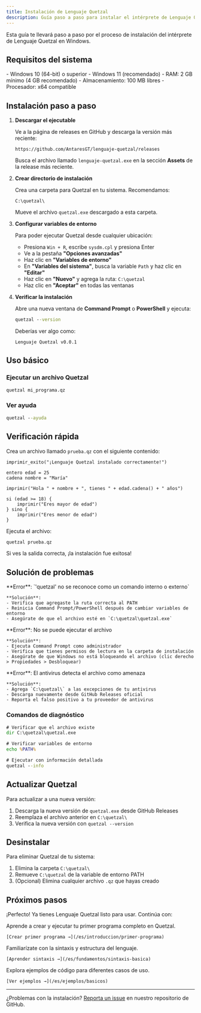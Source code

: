 ```yaml
---
title: Instalación de Lenguaje Quetzal
description: Guía paso a paso para instalar el intérprete de Lenguaje Quetzal en Windows.
---
```



Esta guía te llevará paso a paso por el proceso de instalación del intérprete de Lenguaje Quetzal en Windows.

<Badge text="Solo Windows" variant="note" />

## Requisitos del sistema

<CardGrid>
  <Card title="Sistema Operativo" icon="laptop">
    - Windows 10 (64-bit) o superior
    - Windows 11 (recomendado)
  </Card>
  
  <Card title="Hardware Mínimo" icon="setting">
    - RAM: 2 GB mínimo (4 GB recomendado)
    - Almacenamiento: 100 MB libres
    - Procesador: x64 compatible
  </Card>
</CardGrid>

## Instalación paso a paso

<Steps>

1. **Descargar el ejecutable**
   
   Ve a la página de releases en GitHub y descarga la versión más reciente:
   
   ```
   https://github.com/AntaresGT/lenguaje-quetzal/releases
   ```
   
   Busca el archivo llamado `lenguaje-quetzal.exe` en la sección **Assets** de la release más reciente.

2. **Crear directorio de instalación**
   
   Crea una carpeta para Quetzal en tu sistema. Recomendamos:
   
   ```
   C:\quetzal\
   ```
   
   Mueve el archivo `quetzal.exe` descargado a esta carpeta.

3. **Configurar variables de entorno**
   
   Para poder ejecutar Quetzal desde cualquier ubicación:
   
   - Presiona `Win + R`, escribe `sysdm.cpl` y presiona Enter
   - Ve a la pestaña **"Opciones avanzadas"**
   - Haz clic en **"Variables de entorno"**
   - En **"Variables del sistema"**, busca la variable `Path` y haz clic en **"Editar"**
   - Haz clic en **"Nuevo"** y agrega la ruta: `C:\quetzal`
   - Haz clic en **"Aceptar"** en todas las ventanas

4. **Verificar la instalación**
   
   Abre una nueva ventana de **Command Prompt** o **PowerShell** y ejecuta:
   
   ```cmd
   quetzal --version
   ```
   
   Deberías ver algo como:
   ```
   Lenguaje Quetzal v0.0.1
   ```

</Steps>

## Uso básico

### Ejecutar un archivo Quetzal

```cmd
quetzal mi_programa.qz
```

### Ver ayuda

```cmd
quetzal --ayuda
```

## Verificación rápida

Crea un archivo llamado `prueba.qz` con el siguiente contenido:

```quetzal
imprimir_exito("¡Lenguaje Quetzal instalado correctamente!")

entero edad = 25
cadena nombre = "María"

imprimir("Hola " + nombre + ", tienes " + edad.cadena() + " años")

si (edad >= 18) {
    imprimir("Eres mayor de edad")
} sino {
    imprimir("Eres menor de edad")
}
```

Ejecuta el archivo:

```cmd
quetzal prueba.qz
```

Si ves la salida correcta, ¡la instalación fue exitosa!

## Solución de problemas

<CardGrid>
  <Card title="Comando no reconocido" icon="error">
    **Error**: `'quetzal' no se reconoce como un comando interno o externo`
    
    **Solución**:
    - Verifica que agregaste la ruta correcta al PATH
    - Reinicia Command Prompt/PowerShell después de cambiar variables de entorno
    - Asegúrate de que el archivo esté en `C:\quetzal\quetzal.exe`
  </Card>
  
  <Card title="Error de permisos" icon="warning">
    **Error**: No se puede ejecutar el archivo
    
    **Solución**:
    - Ejecuta Command Prompt como administrador
    - Verifica que tienes permisos de lectura en la carpeta de instalación
    - Asegúrate de que Windows no está bloqueando el archivo (clic derecho > Propiedades > Desbloquear)
  </Card>
  
  <Card title="Antivirus bloquea el archivo" icon="shield">
    **Error**: El antivirus detecta el archivo como amenaza
    
    **Solución**:
    - Agrega `C:\quetzal\` a las excepciones de tu antivirus
    - Descarga nuevamente desde GitHub Releases oficial
    - Reporta el falso positivo a tu proveedor de antivirus
  </Card>
</CardGrid>

### Comandos de diagnóstico

```cmd
# Verificar que el archivo existe
dir C:\quetzal\quetzal.exe

# Verificar variables de entorno
echo %PATH%

# Ejecutar con información detallada
quetzal --info
```

## Actualizar Quetzal

Para actualizar a una nueva versión:

1. Descarga la nueva versión de `quetzal.exe` desde GitHub Releases
2. Reemplaza el archivo anterior en `C:\quetzal\`
3. Verifica la nueva versión con `quetzal --version`

## Desinstalar

Para eliminar Quetzal de tu sistema:

1. Elimina la carpeta `C:\quetzal\`
2. Remueve `C:\quetzal` de la variable de entorno PATH
3. (Opcional) Elimina cualquier archivo `.qz` que hayas creado

## Próximos pasos

¡Perfecto! Ya tienes Lenguaje Quetzal listo para usar. Continúa con:

<CardGrid>
  <Card title="Tu primer programa" icon="rocket">
    Aprende a crear y ejecutar tu primer programa completo en Quetzal.
    
    [Crear primer programa →](/es/introduccion/primer-programa)
  </Card>
  
  <Card title="Sintaxis básica" icon="document">
    Familiarízate con la sintaxis y estructura del lenguaje.
    
    [Aprender sintaxis →](/es/fundamentos/sintaxis-basica)
  </Card>
  
  <Card title="Ejemplos prácticos" icon="open-book">
    Explora ejemplos de código para diferentes casos de uso.
    
    [Ver ejemplos →](/es/ejemplos/basicos)
  </Card>
</CardGrid>

---

¿Problemas con la instalación? [Reporta un issue](https://github.com/AntaresGT/lenguaje-quetzal/issues) en nuestro repositorio de GitHub.
